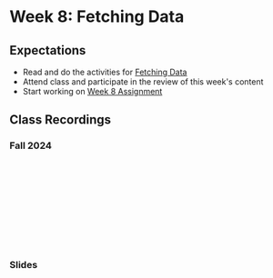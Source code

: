 # Week 8: Fetching Data

## Expectations

- Read and do the activities for [Fetching Data](/week-8/fetching-data)
- Attend class and participate in the review of this week's content
- Start working on [Week 8 Assignment](/week-8/assignment)

## Class Recordings

### Fall 2024

<iframe
  style={{ width: "100%", aspectRatio: "16/9" }}
  src=""
  title="YouTube video player"
  frameBorder="0"
  allow="accelerometer; autoplay; clipboard-write; encrypted-media; gyroscope; picture-in-picture; web-share"
  allowFullScreen="allowFullScreen"
></iframe>

### Slides


<Slideshow file="/week-8/slides" />
